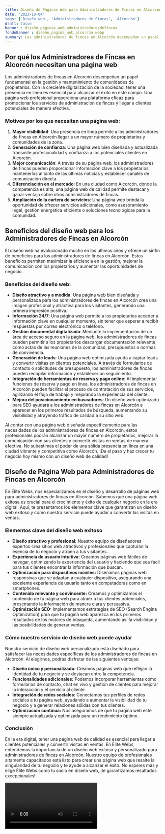 ```yaml
---
title: Diseño de Páginas Web para Administradores de Fincas en Alcorcón
date: '2023-10-04'
tags: ['Diseño web', 'Administradores de Fincas', 'Alcorcón']
draft: false
banner : diseño_paginas_web_administradoresdefincas
fondoBanner : diseño_pagina_web_alcorcón.webp
summary: Los administradores de fincas en Alcorcón desempeñan un papel fundamental en la gestión y mantenimiento de comunidades de propietarios. Con la creciente digitalización de la sociedad, tener una presencia en línea es esencial para alcanzar el éxito en este campo. Una página web profesional proporciona una plataforma eficaz para promocionar los servicios de administración de fincas y llegar a clientes potenciales de manera efectiva.
---
```


## Por qué los Administradores de Fincas en Alcorcón necesitan una página web

Los administradores de fincas en Alcorcón desempeñan un papel fundamental en la gestión y mantenimiento de comunidades de propietarios. Con la creciente digitalización de la sociedad, tener una presencia en línea es esencial para alcanzar el éxito en este campo. Una página web profesional proporciona una plataforma eficaz para promocionar los servicios de administración de fincas y llegar a clientes potenciales de manera efectiva.

### Motivos por los que necesitan una página web:
1. **Mayor visibilidad**: Una presencia en línea permite a los administradores de fincas en Alcorcón llegar a un mayor número de propietarios y comunidades de la zona.
2. **Generación de confianza**: Una página web bien diseñada y actualizada transmite profesionalidad y confianza a los potenciales clientes en Alcorcón.
3. **Mejor comunicación**: A través de su página web, los administradores de fincas pueden proporcionar información clave a los propietarios, mantenerlos al tanto de las últimas noticias y establecer canales de comunicación directa.
4. **Diferenciación en el mercado**: En una ciudad como Alcorcón, donde la competencia es alta, una página web de calidad permite destacar y ganar ventaja sobre otros administradores de fincas.
5. **Ampliación de la cartera de servicios**: Una página web brinda la oportunidad de ofrecer servicios adicionales, como asesoramiento legal, gestión energética eficiente o soluciones tecnológicas para la comunidad.

## Beneficios del diseño web para los Administradores de Fincas en Alcorcón

El diseño web ha evolucionado mucho en los últimos años y ofrece un sinfín de beneficios para los administradores de fincas en Alcorcón. Estos beneficios permiten maximizar la eficiencia en la gestión, mejorar la comunicación con los propietarios y aumentar las oportunidades de negocio.

### Beneficios del diseño web:
- **Diseño atractivo y a medida**: Una página web bien diseñada y personalizada para los administradores de fincas en Alcorcón crea una imagen profesional y atractiva para los visitantes, generando una primera impresión positiva.
- **Información 24/7**: Una página web permite a los propietarios acceder a información clave en cualquier momento, sin tener que esperar a recibir respuestas por correo electrónico o teléfono.
- **Gestión documental digitalizada**: Mediante la implementación de un área de acceso seguro en la página web, los administradores de fincas pueden permitir a los propietarios descargar documentación relevante, como actas de las reuniones de la comunidad, presupuestos o normas de convivencia.
- **Generación de leads**: Una página web optimizada ayuda a captar leads y convertir visitas en clientes potenciales. A través de formularios de contacto o solicitudes de presupuesto, los administradores de fincas pueden recopilar información y establecer un seguimiento.
- **Integración de herramientas de reserva y pago online**: Al implementar funciones de reserva y pago en línea, los administradores de fincas en Alcorcón pueden facilitar el proceso de contratación de sus servicios, agilizando el flujo de trabajo y mejorando la experiencia del cliente.
- **Mejora del posicionamiento en buscadores**: Un diseño web optimizado para SEO ayudará a los administradores de fincas en Alcorcón a aparecer en los primeros resultados de búsqueda, aumentando su visibilidad y atrayendo tráfico de calidad a su sitio web.

Al contar con una página web diseñada específicamente para las necesidades de los administradores de fincas en Alcorcón, estos profesionales podrán alcanzar un mayor número de propietarios, mejorar la comunicación con sus clientes y convertir visitas en ventas de manera efectiva. No subestimes el poder de una sólida presencia en línea en una ciudad vibrante y competitiva como Alcorcón. ¡Da el paso y haz crecer tu negocio hoy mismo con un diseño web de calidad!

<GifSeo />

<Cta />

## Diseño de Página Web para Administradores de Fincas en Alcorcón

En Élite Webs, nos especializamos en el diseño y desarrollo de páginas web para administradores de fincas en Alcorcón. Sabemos que una página web exitosa es crucial para el crecimiento y éxito de cualquier negocio en la era digital. Aquí, te presentamos los elementos clave que garantizan un diseño web exitoso y cómo nuestro servicio puede ayudar a convertir las visitas en ventas.

### Elementos clave del diseño web exitoso

- **Diseño atractivo y profesional:** Nuestro equipo de diseñadores expertos crea sitios web atractivos y profesionales que capturan la esencia de tu negocio y atraen a tus visitantes.
- **Experiencia de usuario intuitiva:** Creamos páginas web fáciles de navegar, optimizando la experiencia del usuario y haciendo que sea fácil para tus clientes encontrar la información que buscan.
- **Optimización para dispositivos móviles:** Diseñamos páginas web responsivas que se adaptan a cualquier dispositivo, asegurando una excelente experiencia de usuario tanto en computadoras como en smartphones.
- **Contenido relevante y convincente:** Creamos y optimizamos el contenido de tu página web para atraer a tus clientes potenciales, presentando la información de manera clara y persuasiva.
- **Optimización SEO:** Implementamos estrategias de SEO (Search Engine Optimization) para que tu página web aparezca en los primeros resultados de los motores de búsqueda, aumentando así la visibilidad y las posibilidades de generar ventas.

### Cómo nuestro servicio de diseño web puede ayudar

Nuestro servicio de diseño web personalizado está diseñado para satisfacer las necesidades específicas de los administradores de fincas en Alcorcón. Al elegirnos, podrás disfrutar de las siguientes ventajas:

- **Diseño único y personalizado:** Creamos páginas web que reflejan la identidad de tu negocio y se destacan entre la competencia.
- **Funcionalidades adicionales:** Podemos incorporar herramientas como formularios de contacto, chat en vivo y gestión de clientes para mejorar la interacción y el servicio al cliente.
- **Integración de redes sociales:** Conectamos tus perfiles de redes sociales a tu página web, ayudando a aumentar la visibilidad de tu negocio y a generar relaciones sólidas con tus clientes.
- **Optimización continua:** Nos aseguramos de que tu página web esté siempre actualizada y optimizada para un rendimiento óptimo.

### Conclusión

En la era digital, tener una página web de calidad es esencial para llegar a clientes potenciales y convertir visitas en ventas. En Élite Webs, entendemos la importancia de un diseño web exitoso y personalizado para administradores de fincas en Alcorcón. Nuestro equipo de profesionales altamente capacitados está listo para crear una página web que resalte la singularidad de tu negocio y te ayude a alcanzar el éxito. No esperes más y elige Élite Webs como tu socio en diseño web, ¡te garantizamos resultados excepcionales!

<Video />

<CtaBot job='Administradores de Fincas' city='Alcorcón'/>

<Gmaps query='Alcorcón+españa+maps' />